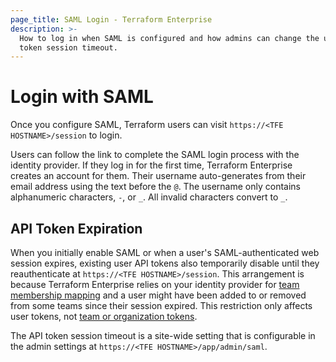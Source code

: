 ```yaml
---
page_title: SAML Login - Terraform Enterprise
description: >-
  How to log in when SAML is configured and how admins can change the user API
  token session timeout.
---
```


# Login with SAML

Once you configure SAML, Terraform users can visit `https://<TFE HOSTNAME>/session` to login.

Users can follow the link to complete the SAML login process with the identity provider. If they log in for the first time, Terraform Enterprise creates an account for them. Their username auto-generates from their email address using the text before the `@`. The username only contains alphanumeric characters, `-`, or `_`. All invalid characters convert to `_`.

## API Token Expiration

When you initially enable SAML or when a user's SAML-authenticated web session expires, existing user API tokens also temporarily disable until they reauthenticate at `https://<TFE HOSTNAME>/session`. This arrangement is because Terraform Enterprise relies on your identity provider for [team membership mapping](/enterprise/saml/team-membership) and a user might have been added to or removed from some teams since their session expired. This restriction only affects user tokens, not [team or organization tokens](/enterprise/users-teams-organizations/api-tokens).

The API token session timeout is a site-wide setting that is configurable in the admin settings at `https://<TFE HOSTNAME>/app/admin/saml`.

